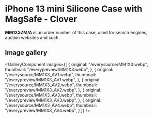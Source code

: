 
# iPhone 13 mini Silicone Case with MagSafe - Clover

<Callout type='info' emoji='👉🏻'>**MM1X3ZM/A** is an order number of this case, used for search engines, auction websites and such.</Callout>

## Image gallery

<GalleryComponent
    images={[
      {
        original: "/everysource/MM1X3.webp",
        thumbnail: "/everypreview/MM1X3.webp",
      },
      {
        original: "/everysource/MM1X3_AV1.webp",
        thumbnail: "/everypreview/MM1X3_AV1.webp",
      },
      {
        original: "/everysource/MM1X3_AV2.webp",
        thumbnail: "/everypreview/MM1X3_AV2.webp",
      },
      {
        original: "/everysource/MM1X3_AV3.webp",
        thumbnail: "/everypreview/MM1X3_AV3.webp",
      },
      {
        original: "/everysource/MM1X3_AV4.webp",
        thumbnail: "/everypreview/MM1X3_AV4.webp",
      }
    ]}
  />
